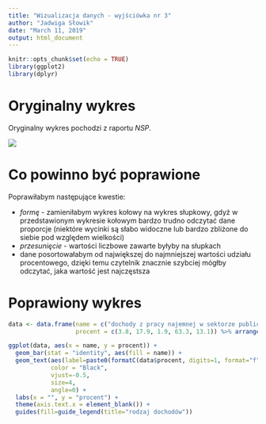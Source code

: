 ```yaml
---
title: "Wizualizacja danych - wyjściówka nr 3"
author: "Jadwiga Słowik"
date: "March 11, 2019"
output: html_document
---
```


```r
knitr::opts_chunk$set(echo = TRUE)
library(ggplot2)
library(dplyr)
```

# Oryginalny wykres
Oryginalny wykres pochodzi z raportu *NSP*.

![](screen.png)

# Co powinno być poprawione
Poprawiłabym następujące kwestie:

* *formę* - zamieniłabym wykres kołowy na wykres słupkowy, gdyż w przedstawionym wykresie kołowym bardzo trudno odczytać dane proporcje (niektóre wycinki są słabo widoczne lub bardzo zbliżone do siebie pod względem wielkości)
* *przesunięcie* - wartości liczbowe zawarte byłyby na słupkach
* dane posortowałabym od największej do najmniejszej wartości udziału procentowego, dzięki temu czytelnik znacznie szybciej mógłby odczytać, jaka wartość jest najczęstsza

# Poprawiony wykres
```r
data <- data.frame(name = c("dochody z pracy najemnej w sektorze publicznym", "dochody z pracy najemnej w sektorze prywatnym", "dochody z pracy na rachunek własny", "na utrzymaniu", "pozostałe źródła utrzymania (w tym nieustalone)"),
                   procent = c(3.8, 17.9, 1.9, 63.3, 13.1)) %>% arrange(desc(procent)) %>% mutate(name=factor(name, levels=name))

ggplot(data, aes(x = name, y = procent)) +
  geom_bar(stat = "identity", aes(fill = name)) +
  geom_text(aes(label=paste0(formatC(data$procent, digits=1, format="f"), "%")),
            color = "Black",
            vjust=-0.5,
            size=4,
            angle=0) +
  labs(x = "", y = "procent") + 
  theme(axis.text.x = element_blank()) +
  guides(fill=guide_legend(title="rodzaj dochodów"))
```